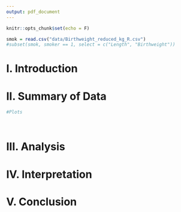 ```yaml
---
output: pdf_document
---
```


```r
knitr::opts_chunk$set(echo = F)
```

\begin{center}
\vspace*{10\baselineskip}
\LARGE{\textbf{Project 1: PCA Analysis on a Birthweight Dataset}}\\
\vspace*{19\baselineskip}
\normalsize{Trevor Carpenter, Christina De Cesaris, Michelle Tran}\\
STA 135: Multivariate Data Analysis\\
Professor Maxime Pouokam\\
University of California, Davis\\
May 4, 2021
\end{center}

\clearpage

```r
smok = read.csv("data/Birthweight_reduced_kg_R.csv")
#subset(smok, smoker == 1, select = c("Length", "Birthweight"))
```

# I. Introduction





# II. Summary of Data

```r
#Plots




```






# III. Analysis








# IV. Interpretation







# V. Conclusion










\clearpage

\subsection*{Appendix: R Script}

```r

```
